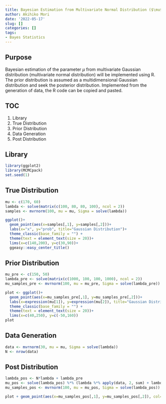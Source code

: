 ```yaml
---
title: Bayesian Estimation from Multivariate Normal Distribution ($\mu$)
author: Akihiko Mori
date: '2022-05-17'
slug: []
categories: []
tags: 
- Bayes Statistics
---
```


## Purpose
Bayesian estimation of the parameter $\mu$ from multivariate Gaussian distribution (multivariate normal distribution) will be implemented using R. 
The prior distribution is assumed as a multidimensional Gaussian distribution and 
seek the posterior distribution. 
Implemented from the generation of data, the R code can be copied and pasted.

## TOC
1. Library
2. True Distribution
3. Prior Distribution
4. Data Generation
5. Post Distribution

## Library
```r
library(ggplot2)
library(MCMCpack)
set.seed(1)
```

## True Distribution
```r
mu <- c(170, 60)
lambda <- solve(matrix(c(100, 80, 80, 100), ncol = 2))
samples <- mvrnorm(100, mu = mu, Sigma = solve(lambda))

ggplot()+
  geom_point(aes(x=samples[,1], y=samples[,2]))+
  labs(x="x", y="prob", title="Gaussian Distribution")+
  theme_classic(base_family = "") +
  theme(text = element_text(size = 20))+
  lims(x=c(140,200), y=c(30,90))+
  ggeasy::easy_center_title()
```


## Prior Distribution
```r
mu_pre <- c(150, 50)
lambda_pre <- solve(matrix(c(1000, 100, 100, 1000), ncol = 2))
mu_samples_pre <- mvrnorm(100, mu = mu_pre, Sigma = solve(lambda_pre))

plot <- ggplot()+
  geom_point(aes(x=mu_samples_pre[,1], y=mu_samples_pre[,2]))+
  labs(x=expression(mu[1]), y=expression(mu[2]), title="Gaussian Distribution")+
  theme_classic(base_family = "") +
  theme(text = element_text(size = 20))+
  lims(x=c(40,250), y=c(-50,160))
plot
```

## Data Generation
```r
data <- mvrnorm(30, mu = mu, Sigma = solve(lambda))
N <- nrow(data)
```

## Post Distribution
```r
lambda_pos <- N*lambda + lambda_pre
mu_pos <- solve(lambda_pos) %*% (lambda %*% apply(data, 2, sum) + lambda_pre %*% mu_pre)
mu_samples_pos <- mvrnorm(100, mu = mu_pos, Sigma = solve(lambda_pos))

plot + geom_point(aes(x=mu_samples_pos[,1], y=mu_samples_pos[,2]), col="blue")
```